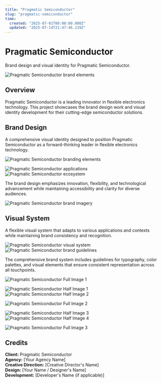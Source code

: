 ```yaml
---
title: "Pragmatic Semiconductor"
slug: "pragmatic-semiconductor"
time:
  created: "2025-07-01T00:00:00.000Z"
  updated: "2025-07-14T21:47:46.139Z"
---
```


# Pragmatic Semiconductor

Brand design and visual identity for Pragmatic Semiconductor.

<Image
  src="https://raw.githubusercontent.com/maxmcisted7/Nova/main/Screenshot%202025-06-16%20at%2008.28.50.png"
  alt="Pragmatic Semiconductor brand elements"
  variant="full"
/>

## Overview

Pragmatic Semiconductor is a leading innovator in flexible electronics technology. This project showcases the brand design work and visual identity development for their cutting-edge semiconductor solutions.

## Brand Design

A comprehensive visual identity designed to position Pragmatic Semiconductor as a forward-thinking leader in flexible electronics technology.

<Image
  src="https://raw.githubusercontent.com/maxmcisted7/Nova/main/Screenshot%202025-06-16%20at%2008.28.50.png"
  alt="Pragmatic Semiconductor branding elements"
  variant="full"
/>

<ImageGroup className="grid grid-cols-1 md:grid-cols-2 gap-8">
  <Image
    src="https://raw.githubusercontent.com/maxmcisted7/Nova/main/Screenshot%202025-06-16%20at%2008.28.50.png"
    alt="Pragmatic Semiconductor applications"
    fill
  />
  <Image
    src="https://raw.githubusercontent.com/maxmcisted7/Nova/main/Screenshot%202025-06-16%20at%2008.28.50.png"
    alt="Pragmatic Semiconductor ecosystem"
    fill
  />
</ImageGroup>

The brand design emphasizes innovation, flexibility, and technological advancement while maintaining accessibility and clarity for diverse audiences.

<Image
  src="https://raw.githubusercontent.com/maxmcisted7/Nova/main/Screenshot%202025-06-16%20at%2008.28.50.png"
  alt="Pragmatic Semiconductor brand imagery"
  variant="full"
/>

## Visual System

A flexible visual system that adapts to various applications and contexts while maintaining brand consistency and recognition.

<ImageGroup className="grid grid-cols-1 md:grid-cols-2 gap-8">
  <Image
    src="https://raw.githubusercontent.com/maxmcisted7/Nova/main/Screenshot%202025-06-16%20at%2008.28.50.png"
    alt="Pragmatic Semiconductor visual system"
    fill
  />
  <Image
    src="https://raw.githubusercontent.com/maxmcisted7/Nova/main/Screenshot%202025-06-16%20at%2008.28.50.png"
    alt="Pragmatic Semiconductor brand guidelines"
    fill
  />
</ImageGroup>

The comprehensive brand system includes guidelines for typography, color palettes, and visual elements that ensure consistent representation across all touchpoints.

<Image
  src="https://raw.githubusercontent.com/maxmcisted7/Nova/main/Screenshot%202025-06-16%20at%2008.28.50.png"
  alt="Pragmatic Semiconductor Full Image 1"
  variant="full"
/>

<ImageGroup className="grid grid-cols-1 md:grid-cols-2 gap-8">
  <Image
    src="https://raw.githubusercontent.com/maxmcisted7/Nova/main/Screenshot%202025-06-16%20at%2008.28.50.png"
    alt="Pragmatic Semiconductor Half Image 1"
    fill
  />
  <Image
    src="https://raw.githubusercontent.com/maxmcisted7/Nova/main/Screenshot%202025-06-16%20at%2008.28.50.png"
    alt="Pragmatic Semiconductor Half Image 2"
    fill
  />
</ImageGroup>

<Image
  src="https://raw.githubusercontent.com/maxmcisted7/Nova/main/Screenshot%202025-06-16%20at%2008.28.50.png"
  alt="Pragmatic Semiconductor Full Image 2"
  variant="full"
/>

<ImageGroup className="grid grid-cols-1 md:grid-cols-2 gap-8">
  <Image
    src="https://raw.githubusercontent.com/maxmcisted7/Nova/main/Screenshot%202025-06-16%20at%2008.28.50.png"
    alt="Pragmatic Semiconductor Half Image 3"
    fill
  />
  <Image
    src="https://raw.githubusercontent.com/maxmcisted7/Nova/main/Screenshot%202025-06-16%20at%2008.28.50.png"
    alt="Pragmatic Semiconductor Half Image 4"
    fill
  />
</ImageGroup>

<Image
  src="https://raw.githubusercontent.com/maxmcisted7/Nova/main/Screenshot%202025-06-16%20at%2008.28.50.png"
  alt="Pragmatic Semiconductor Full Image 3"
  variant="full"
/>

## Credits

**Client:** Pragmatic Semiconductor  
**Agency:** [Your Agency Name]  
**Creative Direction:** [Creative Director's Name]  
**Design:** [Your Name / Designer's Name]  
**Development:** [Developer's Name (if applicable)]
